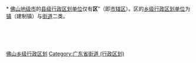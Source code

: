 [[Category:佛山乡级行政区划|]]
[[Category:广东省街道_(行政区划)|Category:广东省街道 (行政区划)]]
{{catmore|佛山市|广东省佛山市}}
<br>{{hideh
|Head = [[佛山市|佛山]][[:Category:佛山市辖区|各区]]所辖[[:Category:佛山街道_(行政区划)|街道]]与[[:Category:佛山建制镇|镇]]
|FrameStyle   = border:solid 1px #000080;
|HeadStyle    = text-align:center;background:transparent;
|ContentStyle = background: #99CCFF;
}}<br>
* [[佛山市|佛山地级市]]的[[县级行政区|县级行政区划单位]]仅有'''区'''”（即[[市辖区|市辖区]]）。区的[[乡级行政区划|乡级行政区划单位]]为[[镇|镇]]（建制镇）与[[街道_(行政区划)|街道]]二类。
{{乡级行政区划分类说明}}<br>
{{佛山市禅城区行政区划|state =expanded}}<br>
{{佛山市南海区行政区划|state =expanded}}<br>
{{佛山市顺德区行政区划|state =expanded}}<br>
{{佛山市三水区行政区划|state =expanded}}<br>
{{佛山市高明区行政区划|state =expanded}}
{{hidef}}
